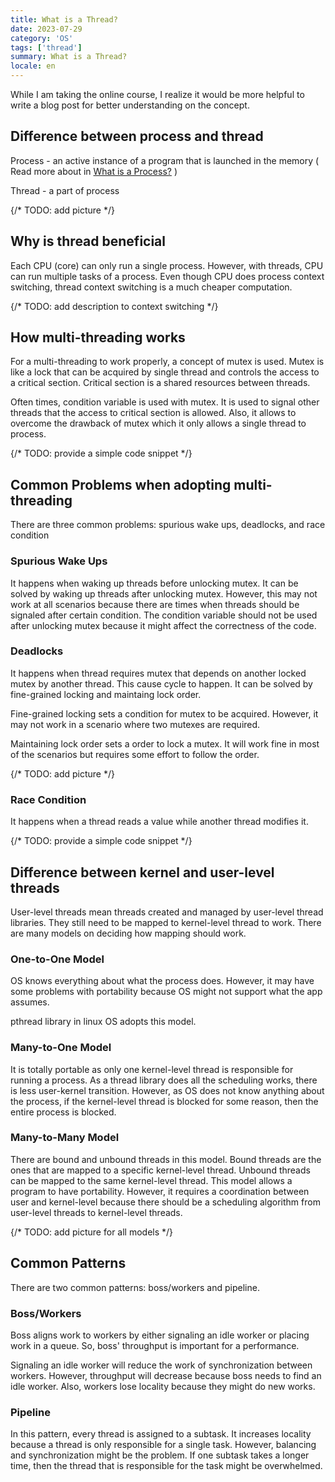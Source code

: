 ```yaml
---
title: What is a Thread?
date: 2023-07-29
category: 'OS'
tags: ['thread']
summary: What is a Thread?
locale: en
---
```


While I am taking the online course, I realize it would be more helpful to write a blog post for better understanding on the concept.

## Difference between process and thread

Process - an active instance of a program that is launched in the memory ( Read more about in [What is a Process?](https://seungwonan.com/en/blog/process) )

Thread - a part of process

{/* TODO: add picture */}

## Why is thread beneficial

Each CPU (core) can only run a single process. However, with threads, CPU can run multiple tasks of a process. Even though CPU does process context switching, thread context switching is a much cheaper computation.

{/* TODO: add description to context switching */}

## How multi-threading works

For a multi-threading to work properly, a concept of mutex is used. Mutex is like a lock that can be acquired by single thread and controls the access to a critical section. Critical section is a shared resources between threads.

Often times, condition variable is used with mutex. It is used to signal other threads that the access to critical section is allowed. Also, it allows to overcome the drawback of mutex which it only allows a single thread to process.

{/* TODO: provide a simple code snippet */}

## Common Problems when adopting multi-threading

There are three common problems: spurious wake ups, deadlocks, and race condition

### Spurious Wake Ups

It happens when waking up threads before unlocking mutex. It can be solved by waking up threads after unlocking mutex. However, this may not work at all scenarios because there are times when threads should be signaled after certain condition. The condition variable should not be used after unlocking mutex because it might affect the correctness of the code.

### Deadlocks

It happens when thread requires mutex that depends on another locked mutex by another thread. This cause cycle to happen. It can be solved by fine-grained locking and maintaing lock order.

Fine-grained locking sets a condition for mutex to be acquired. However, it may not work in a scenario where two mutexes are required.

Maintaining lock order sets a order to lock a mutex. It will work fine in most of the scenarios but requires some effort to follow the order.

{/* TODO: add picture */}

### Race Condition

It happens when a thread reads a value while another thread modifies it.

{/* TODO: provide a simple code snippet */}

## Difference between kernel and user-level threads

User-level threads mean threads created and managed by user-level thread libraries. They still need to be mapped to kernel-level thread to work. There are many models on deciding how mapping should work.

### One-to-One Model

OS knows everything about what the process does. However, it may have some problems with portability because OS might not support what the app assumes.

<SideNote>pthread library in linux OS adopts this model.</SideNote>

### Many-to-One Model

It is totally portable as only one kernel-level thread is responsible for running a process. As a thread library does all the scheduling works, there is less user-kernel transition. However, as OS does not know anything about the process, if the kernel-level thread is blocked for some reason, then the entire process is blocked.

### Many-to-Many Model

There are bound and unbound threads in this model. Bound threads are the ones that are mapped to a specific kernel-level thread. Unbound threads can be mapped to the same kernel-level thread. This model allows a program to have portability. However, it requires a coordination between user and kernel-level because there should be a scheduling algorithm from user-level threads to kernel-level threads.

{/* TODO: add picture for all models */}

## Common Patterns

There are two common patterns: boss/workers and pipeline.

### Boss/Workers

Boss aligns work to workers by either signaling an idle worker or placing work in a queue. So, boss' throughput is important for a performance.

Signaling an idle worker will reduce the work of synchronization between workers. However, throughput will decrease because boss needs to find an idle worker. Also, workers lose locality because they might do new works.

### Pipeline

In this pattern, every thread is assigned to a subtask. It increases locality because a thread is only responsible for a single task. However, balancing and synchronization might be the problem. If one subtask takes a longer time, then the thread that is responsible for the task might be overwhelmed.
